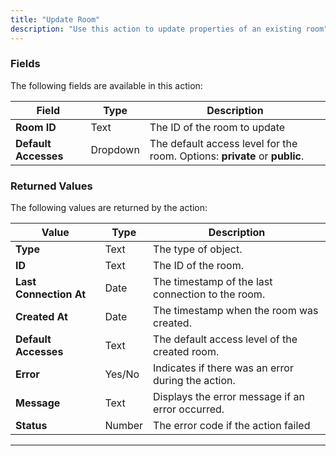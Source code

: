 ```yaml
---
title: "Update Room"
description: "Use this action to update properties of an existing room"
---
```



### Fields

The following fields are available in this action:

| **Field**            | **Type** | **Description**                                                            |
| -------------------- | -------- | -------------------------------------------------------------------------- |
| **Room ID**          | Text     | The ID of the room to update                                               |
| **Default Accesses** | Dropdown | The default access level for the room. Options: **private** or **public**. |

### Returned Values

The following values are returned by the action:

| **Value**              | **Type** | **Description**                                    |
| ---------------------- | -------- | -------------------------------------------------- |
| **Type**               | Text     | The type of object.                                |
| **ID**                 | Text     | The ID of the room.                                |
| **Last Connection At** | Date     | The timestamp of the last connection to the room.  |
| **Created At**         | Date     | The timestamp when the room was created.           |
| **Default Accesses**   | Text     | The default access level of the created room.      |
| **Error**              | Yes/No   | Indicates if there was an error during the action. |
| **Message**            | Text     | Displays the error message if an error occurred.   |
| **Status**             | Number   | The error code if the action failed                |

---

<liveblocksFooter />
